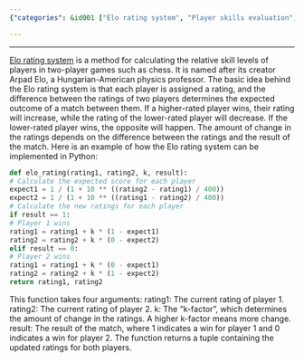 ```yaml
---
{"categories": &id001 ["Elo rating system", "Player skills evaluation", "Two-player games", "Chess", "Python code", "Rating updates", "k-factor"], "category": "Python Programming", "date": "2022-12-18 18:42:44", "description": "The Elo rating system is a widely-used method for evaluating the relative skills of players in two-player games such as chess. It assigns ratings to players and updates them based on the results of their matches. The Python code provided here demonstrates how to implement the Elo rating system, taking into account a k-factor that determines the magnitude of the change in player ratings.", "tags": *id001, "title": "elo rating system"}

---
```


------
[Elo rating system](https://github.com/theubermanishere/elo-rating-system) is a method for calculating the relative skill levels of players in two-player games such as chess. It is named after its creator Arpad Elo, a Hungarian-American physics professor.
The basic idea behind the Elo rating system is that each player is assigned a rating, and the difference between the ratings of two players determines the expected outcome of a match between them. If a higher-rated player wins, their rating will increase, while the rating of the lower-rated player will decrease. If the lower-rated player wins, the opposite will happen. The amount of change in the ratings depends on the difference between the ratings and the result of the match.
Here is an example of how the Elo rating system can be implemented in Python:
```python
def elo_rating(rating1, rating2, k, result):
# Calculate the expected score for each player
expect1 = 1 / (1 + 10 ** ((rating2 - rating1) / 400))
expect2 = 1 / (1 + 10 ** ((rating1 - rating2) / 400))
# Calculate the new ratings for each player
if result == 1:
# Player 1 wins
rating1 = rating1 + k * (1 - expect1)
rating2 = rating2 + k * (0 - expect2)
elif result == 0:
# Player 2 wins
rating1 = rating1 + k * (0 - expect1)
rating2 = rating2 + k * (1 - expect2)
return rating1, rating2
```
This function takes four arguments:
rating1: The current rating of player 1.
rating2: The current rating of player 2.
k: The "k-factor", which determines the amount of change in the ratings. A higher k-factor means more change.
result: The result of the match, where 1 indicates a win for player 1 and 0 indicates a win for player 2.
The function returns a tuple containing the updated ratings for both players.
